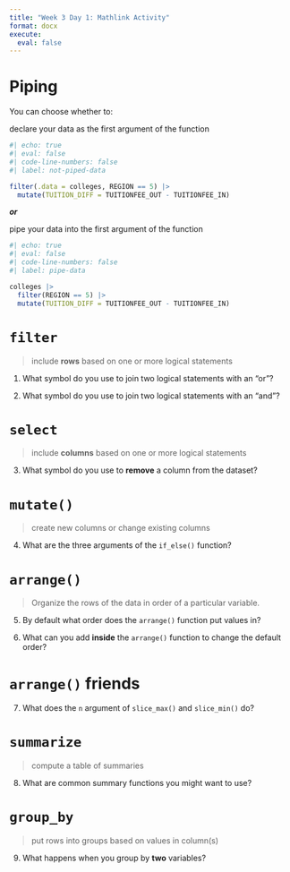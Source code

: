 ```yaml
---
title: "Week 3 Day 1: Mathlink Activity"
format: docx
execute: 
  eval: false
---
```


# Piping

You can choose whether to:

declare your data as the first argument of the function

```r
#| echo: true
#| eval: false
#| code-line-numbers: false
#| label: not-piped-data

filter(.data = colleges, REGION == 5) |>
  mutate(TUITION_DIFF = TUITIONFEE_OUT - TUITIONFEE_IN)
```

***or***

pipe your data into the first argument of the function

```r
#| echo: true
#| eval: false
#| code-line-numbers: false
#| label: pipe-data

colleges |>
  filter(REGION == 5) |>
  mutate(TUITION_DIFF = TUITIONFEE_OUT - TUITIONFEE_IN)
```

# `filter`

> include **rows** based on one or more logical statements

1.  What symbol do you use to join two logical statements with an "or"?

2.  What symbol do you use to join two logical statements with an "and"?

# `select`

> include **columns** based on one or more logical statements

3.  What symbol do you use to **remove** a column from the dataset?

# `mutate()`

> create new columns or change existing columns

4.  What are the three arguments of the `if_else()` function?

# `arrange()`

> Organize the rows of the data in order of a particular variable.

5.  By default what order does the `arrange()` function put values in?

6.  What can you add **inside** the `arrange()` function to change the default order?

# `arrange()` friends

7.  What does the `n` argument of `slice_max()` and `slice_min()` do?

# `summarize`

> compute a table of summaries

8.  What are common summary functions you might want to use?

# `group_by`

> put rows into groups based on values in column(s)

9.  What happens when you group by **two** variables?
